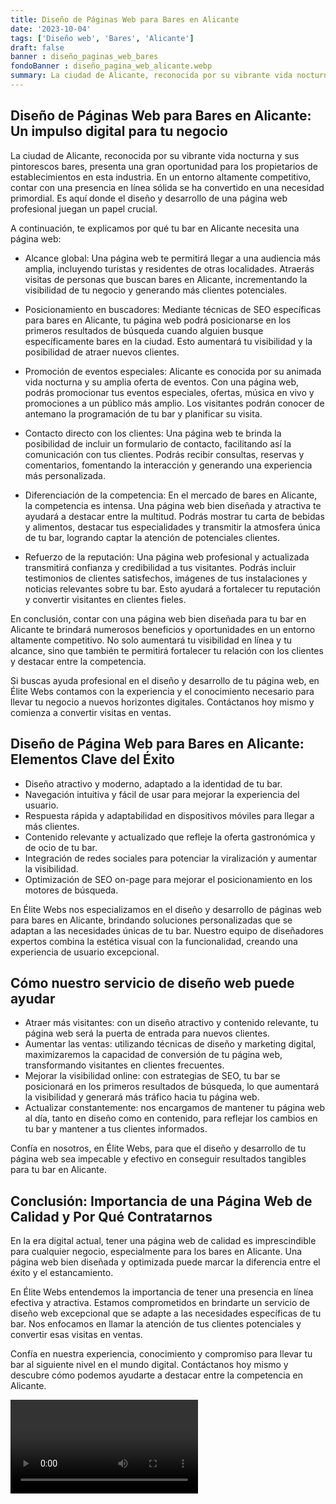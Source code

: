 ```yaml
---
title: Diseño de Páginas Web para Bares en Alicante
date: '2023-10-04'
tags: ['Diseño web', 'Bares', 'Alicante']
draft: false
banner : diseño_paginas_web_bares
fondoBanner : diseño_pagina_web_alicante.webp
summary: La ciudad de Alicante, reconocida por su vibrante vida nocturna y sus pintorescos bares, presenta una gran oportunidad para los propietarios de establecimientos en esta industria. En un entorno altamente competitivo, contar con una presencia en línea sólida se ha convertido en una necesidad primordial. Es aquí donde el diseño y desarrollo de una página web profesional juegan un papel crucial.
---
```


## Diseño de Páginas Web para Bares en Alicante: Un impulso digital para tu negocio

La ciudad de Alicante, reconocida por su vibrante vida nocturna y sus pintorescos bares, presenta una gran oportunidad para los propietarios de establecimientos en esta industria. En un entorno altamente competitivo, contar con una presencia en línea sólida se ha convertido en una necesidad primordial. Es aquí donde el diseño y desarrollo de una página web profesional juegan un papel crucial.

A continuación, te explicamos por qué tu bar en Alicante necesita una página web:

- Alcance global: Una página web te permitirá llegar a una audiencia más amplia, incluyendo turistas y residentes de otras localidades. Atraerás visitas de personas que buscan bares en Alicante, incrementando la visibilidad de tu negocio y generando más clientes potenciales.

- Posicionamiento en buscadores: Mediante técnicas de SEO específicas para bares en Alicante, tu página web podrá posicionarse en los primeros resultados de búsqueda cuando alguien busque específicamente bares en la ciudad. Esto aumentará tu visibilidad y la posibilidad de atraer nuevos clientes.

- Promoción de eventos especiales: Alicante es conocida por su animada vida nocturna y su amplia oferta de eventos. Con una página web, podrás promocionar tus eventos especiales, ofertas, música en vivo y promociones a un público más amplio. Los visitantes podrán conocer de antemano la programación de tu bar y planificar su visita.

- Contacto directo con los clientes: Una página web te brinda la posibilidad de incluir un formulario de contacto, facilitando así la comunicación con tus clientes. Podrás recibir consultas, reservas y comentarios, fomentando la interacción y generando una experiencia más personalizada.

- Diferenciación de la competencia: En el mercado de bares en Alicante, la competencia es intensa. Una página web bien diseñada y atractiva te ayudará a destacar entre la multitud. Podrás mostrar tu carta de bebidas y alimentos, destacar tus especialidades y transmitir la atmosfera única de tu bar, logrando captar la atención de potenciales clientes.

- Refuerzo de la reputación: Una página web profesional y actualizada transmitirá confianza y credibilidad a tus visitantes. Podrás incluir testimonios de clientes satisfechos, imágenes de tus instalaciones y noticias relevantes sobre tu bar. Esto ayudará a fortalecer tu reputación y convertir visitantes en clientes fieles.

En conclusión, contar con una página web bien diseñada para tu bar en Alicante te brindará numerosos beneficios y oportunidades en un entorno altamente competitivo. No solo aumentará tu visibilidad en línea y tu alcance, sino que también te permitirá fortalecer tu relación con los clientes y destacar entre la competencia.

Si buscas ayuda profesional en el diseño y desarrollo de tu página web, en Élite Webs contamos con la experiencia y el conocimiento necesario para llevar tu negocio a nuevos horizontes digitales. Contáctanos hoy mismo y comienza a convertir visitas en ventas.

<GifSeo />

<Cta />

## Diseño de Página Web para Bares en Alicante: Elementos Clave del Éxito

- Diseño atractivo y moderno, adaptado a la identidad de tu bar.
- Navegación intuitiva y fácil de usar para mejorar la experiencia del usuario.
- Respuesta rápida y adaptabilidad en dispositivos móviles para llegar a más clientes.
- Contenido relevante y actualizado que refleje la oferta gastronómica y de ocio de tu bar.
- Integración de redes sociales para potenciar la viralización y aumentar la visibilidad.
- Optimización de SEO on-page para mejorar el posicionamiento en los motores de búsqueda.

En Élite Webs nos especializamos en el diseño y desarrollo de páginas web para bares en Alicante, brindando soluciones personalizadas que se adaptan a las necesidades únicas de tu bar. Nuestro equipo de diseñadores expertos combina la estética visual con la funcionalidad, creando una experiencia de usuario excepcional.

## Cómo nuestro servicio de diseño web puede ayudar

- Atraer más visitantes: con un diseño atractivo y contenido relevante, tu página web será la puerta de entrada para nuevos clientes.
- Aumentar las ventas: utilizando técnicas de diseño y marketing digital, maximizaremos la capacidad de conversión de tu página web, transformando visitantes en clientes frecuentes.
- Mejorar la visibilidad online: con estrategias de SEO, tu bar se posicionará en los primeros resultados de búsqueda, lo que aumentará la visibilidad y generará más tráfico hacia tu página web.
- Actualizar constantemente: nos encargamos de mantener tu página web al día, tanto en diseño como en contenido, para reflejar los cambios en tu bar y mantener a tus clientes informados.

Confía en nosotros, en Élite Webs, para que el diseño y desarrollo de tu página web sea impecable y efectivo en conseguir resultados tangibles para tu bar en Alicante.

## Conclusión: Importancia de una Página Web de Calidad y Por Qué Contratarnos

En la era digital actual, tener una página web de calidad es imprescindible para cualquier negocio, especialmente para los bares en Alicante. Una página web bien diseñada y optimizada puede marcar la diferencia entre el éxito y el estancamiento.

En Élite Webs entendemos la importancia de tener una presencia en línea efectiva y atractiva. Estamos comprometidos en brindarte un servicio de diseño web excepcional que se adapte a las necesidades específicas de tu bar. Nos enfocamos en llamar la atención de tus clientes potenciales y convertir esas visitas en ventas.

Confía en nuestra experiencia, conocimiento y compromiso para llevar tu bar al siguiente nivel en el mundo digital. Contáctanos hoy mismo y descubre cómo podemos ayudarte a destacar entre la competencia en Alicante.

<Video />

<CtaBot job='Bares' city='Alicante'/>

<Gmaps query='Alicante+españa+maps' />